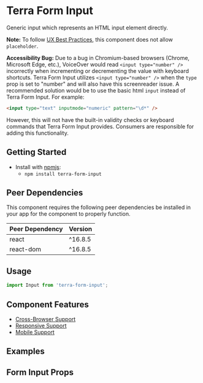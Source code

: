 


<Badge />

# Terra Form Input

Generic input which represents an HTML input element directly.

**Note:** To follow [UX Best Practices](https://www.w3.org/WAI/GL/low-vision-a11y-tf/wiki/Placeholder_Research), this component does not allow `placeholder`.

<Notice variant="caution" ariaLevel="3">

**Accessibility Bug:** Due to a bug in Chromium-based browsers (Chrome, Microsoft Edge, etc.), VoiceOver would read `<input type="number" />` incorrectly when incrementing or decrementing the value with keyboard shortcuts. Terra Form Input utilizes `<input type="number" />` when the `type` prop is set to "number" and will also have this screenreader issue. A recommended solution would be to use the basic html `input` instead of Terra Form Input. For example:

 ```html
<input type="text" inputmode="numeric" pattern="\d*" />
```

However, this will not have the built-in validity checks or keyboard commands that Terra Form Input provides. Consumers are responsible for adding this functionality.

</Notice>

## Getting Started

- Install with [npmjs](https://www.npmjs.com):
  - `npm install terra-form-input`

<!-- AUTO-GENERATED-CONTENT:START Peer Dependencies -->
## Peer Dependencies

This component requires the following peer dependencies be installed in your app for the component to properly function.

| Peer Dependency | Version |
|-|-|
| react | ^16.8.5 |
| react-dom | ^16.8.5 |

<!-- AUTO-GENERATED-CONTENT:END -->

## Usage

```jsx
import Input from 'terra-form-input';
```

## Component Features

 * [Cross-Browser Support](https://engineering.cerner.com/terra-ui/about/terra-ui/component-standards#cross-browser-support)
 * [Responsive Support](https://engineering.cerner.com/terra-ui/about/terra-ui/component-standards#responsive-support)
 * [Mobile Support](https://engineering.cerner.com/terra-ui/about/terra-ui/component-standards#mobile-support)

## Examples
<BlankExample title="Default Input" />
<NumberInputExample title="Numeric Input" />
<AccessibilityHooksExample title="Accessibilty Hooks Input" />
<ControlledDefaultExample title="Controlled Example - Valid" />
<ControlledDisabledExample title="Controlled Example - Valid Disabled" />
<ControlledDefaultInvalidExample title="Controlled Example - Invalid" />
<ControlledDisabledInvalidExample title="Controlled Example - Invalid Disabled" />
<ControlledDefaultIncompleteExample title="Controlled Example - Incomplete" description="Applies theme-specific styling for incomplete, this controlled example shows a simple version of incomplete styling being removed after value is added. ***Note: Only use incomplete if given specific guidance, reserved for specific applications when no value has been provided. Not for general use.***" />
<InputProgrammaticSet />
<UncontrolledDefaultExample title="Uncontrolled Example - Valid" />
<UncontrolledDisabledExample title="Uncontrolled Example - Valid Disabled" />
<UncontrolledDefaultInvalidExample title="Uncontrolled Example - Invalid" />
<UncontrolledDisabledInvalidExample title="Uncontrolled Example - Invalid Disabled" />
<UncontrolledDefaultIncompleteExample title="Uncontrolled Example - Incomplete" description="Applies theme-specific styling for incomplete. ***Note: Only use incomplete if given specific guidance, reserved for specific applications when no value has been provided. Not for general use.***" />
<UncontrolledInvalidWithIncompleteExample title="Uncontrolled Example - Invalid And Incomplete With Invalid Taking Precedence" description="Applies theme-specific styling for incomplete and invalid, invalid-only styling displays taking precedence. ***Note: Only use incomplete if given specific guidance, reserved for specific applications when no value has been provided. Not for general use.***" />

## Form Input Props
<FormInputPropsTable />
